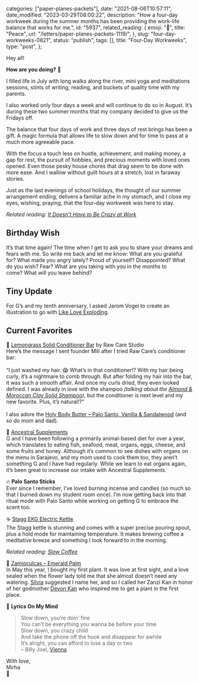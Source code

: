 
  categories: ["paper-planes-packets"],
  date: "2021-08-06T10:57:11",
  date_modified: "2023-03-29T08:00:22",
  description:
    "How a four-day workweek during the summer months has been providing the work-life balance that works for me.",
  id: "5937",
  related_reading: {
    emoji: "🌊",
    title: "Peace",
    url: "/letters/paper-planes-packets-1119/",
  },
  slug: "four-day-workweeks-0821",
  status: "publish",
  tags: [],
  title: "Four-Day Workweeks",
  type: "post",
};


Hey all!

**How are you doing?** 🍃

I filled life in July with long walks along the river, mini yoga and meditations sessions, stints of writing, reading, and buckets of quality time with my parents.

I also worked only four days a week and will continue to do so in August. It’s during these two summer months that my company decided to give us the Fridays off.

The balance that four days of work and three days of rest brings has been a gift. A magic formula that allows life to slow down and for time to pass at a much more agreeable pace.

With the focus a touch less on hustle, achievement, and making money, a gap for rest, the pursuit of hobbies, and precious moments with loved ones opened. Even those pesky house chores that drag seem to be done with more ease. And I wallow without guilt hours at a stretch, lost in faraway stories.

Just as the last evenings of school holidays, the thought of our summer arrangement ending, delivers a familiar ache in my stomach, and I close my eyes, wishing, praying, that the four-day workweek was here to stay.

_Related reading: [It Doesn’t Have to Be Crazy at Work](/read-100-books#47-it-doesnt-have-to-be-crazy-at-work)_

## Birthday Wish

It’s that time again! The time when I get to ask you to share your dreams and fears with me. So write me back and let me know: What are you grateful for? What made you angry lately? Proud of yourself? Disappointed? What do you wish? Fear? What are you taking with you in the months to come? What will you leave behind?

## Tiny Update

For G’s and my tenth anniversary, I asked Jarom Vogel to create an illustration to go with [Like Love Exploding](/posts/like-love-exploding/).

## Current Favorites

🍋 [Lemongrass Solid Conditioner Bar](https://www.rawcarestudio.com/collections/hair-care/products/lemongrass-solid-hair-mask) by Raw Care Studio\
Here’s the message I sent founder Mili after I tried Raw Care’s conditioner bar:\
\
“I just washed my hair. 😱 What’s in that conditioner!? With my hair being curly, it’s a nightmare to comb through. But after folding my hair into the bar, it was such a smooth affair. And once my curls dried, they even looked defined. I was already in love with the shampoo _(talking about the [Almond & Moroccan Clay Solid Shampoo](https://www.rawcarestudio.com/collections/hair-care/products/almond-moroccan-clay-solid-shampoo))_, but the conditioner is next level and my new favorite. Plus, it’s natural!?”\
\
I also adore the [Holy Body Butter – Palo Santo, Vanilla & Sandalwood](https://www.rawcarestudio.com/collections/body-care/products/holy-body-butter-with-palo-santo-sandalwood-vanilla) (and so do mom and dad).

🥩 [Ancestral Supplements](https://ancestralsupplements.com/)\
G and I have been following a primarily animal-based diet for over a year, which translates to eating fish, seafood, meat, organs, eggs, cheese, and some fruits and honey. Although it’s common to see dishes with organs on the menu in Sarajevo, and my mom used to cook them too, they aren’t something G and I have had regularly. While we learn to eat organs again, it’s been great to increase our intake with Ancestral Supplements.

🔥 **Palo Santo Sticks**\
Ever since I remember, I’ve loved burning incense and candles (so much so that I burned down my student room once). I’m now getting back into that ritual mode with Palo Santo while working on getting G to embrace the scent too.

☕️ [Stagg EKG Electric Kettle](https://fellowproducts.com/products/staggekg)\
The Stagg kettle is stunning and comes with a super precise pouring spout, plus a hold mode for maintaining temperature. It makes brewing coffee a meditative breeze and something I look forward to in the morning.

_Related reading: [Slow Coffee](/posts/slow-coffee/)_

🍃 [Zamioculcas – Emerald Palm](https://royalgreen.nl/assortiment/zamioculcas-emerald-palm/)\
In May this year, I bought my first plant. It was love at first sight, and a love sealed when the flower lady told me that she almost doesn’t need any watering. [Silvia](https://silviafalcomer.com/about) suggested I name her, and so I called her Zanzi Kan in honor of her godmother [Devon Kan](https://www.cafebirke.com/about) who inspired me to get a plant in the first place.

🎵 **Lyrics On My Mind**

> Slow down, you’re doin’ fine\
> You can’t be everything you wanna be before your time\
> Slow down, you crazy child\
> And take the phone off the hook and disappear for awhile\
> It’s alright, you can afford to lose a day or two\
> – Billy Joel, [Vienna](https://open.spotify.com/track/4U45aEWtQhrm8A5mxPaFZ7)

With love,\
Mirha\
🍵
